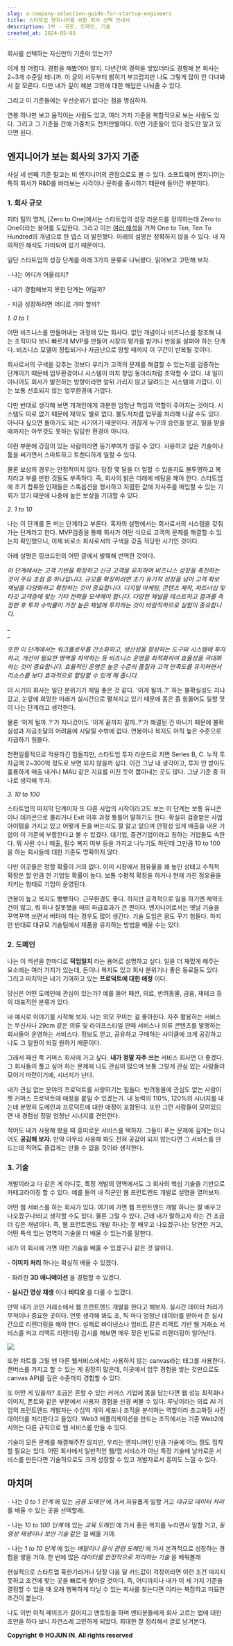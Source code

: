 ```yaml
---
slug: a-company-selection-guide-for-startup-engineers
title: 스타트업 엔지니어를 위한 회사 선택 안내서
description: 1부 - 규모, 도메인, 기술
created_at: 2024-05-03
---
```


회사를 선택하는 자신만의 기준이 있는가?

이게 참 어렵다. 경험을 해봤어야 알지. 다년간의 경력을 쌓았더라도 경험해 본 회사는 2~3개 수준일 테니까. 이 글의 서두부터 밝히기
부끄럽지만 나도 그렇게 많이 안 다녀봐서 잘 모른다. 다만 내가 깊이 해본 고민에 대한 해답은 나눠줄 수 있다.

그리고 이 기준들에는 우선순위가 없다는 점을 명심하자.

연봉 하나만 보고 움직이는 사람도 있고, 여러 가지 기준을 복합적으로 보는 사람도 있다. 그리고 그 기준들 간에 가중치도 천차만별이다. 이런
기준들이 있다 정도만 알고 있으면 된다.

## **엔지니어가 보는 회사의 3가지 기준**

사실 세 번째 기준 말고는 비 엔지니어의 관점으로도 볼 수 있다. 소프트웨어 엔지니어는 특히 회사가 R&D를 바라보는 시각이나 문화를
중시하기 때문에 들어간 부분이다.

### **1\. 회사 규모**

피터 틸의 명저, [Zero to One]에서는 스타트업의 성장 라운드를 정의하는데 Zero to One이라는 용어를 도입한다. 그리고 이는
[여러 해석](https://www.linkedin.com/pulse/0-1-1-10-ashwin-ramasamy/)을 거쳐 One to
Ten, Ten To Hundred의 개념으로 한 뎁스 더 발전했다. 아래의 설명은 정확하지 않을 수 있다. 내 자의적인 해석도 가미되어
있기 때문이다.

일단 스타트업의 성장 단계를 아래 3가지 분류로 나눠봤다. 읽어보고 고민해 보자.

\- 나는 어디가 어울리지?

\- 내가 경험해보지 못한 단계는 어딜까?

\- 지금 성장하려면 어디로 가야 할까?

_1\. 0 to 1_

어떤 비즈니스를 만들어내는 과정에 있는 회사다. 없던 개념이나 비즈니스를 창조해 내는 조직이다 보니 빠르게 MVP를 만들어 시장의 평가를
받거나 반응을 살펴야 하는 단계다. 비즈니스 모델이 정립되거나 자금난으로 망할 때까지 이 구간이 반복될 것이다.

회사로서의 구색을 갖추는 것보다 우리가 고객의 문제를 해결할 수 있는지를 검증하는 단계이기 때문에 업무환경이나 시스템이 마치 창업 동아리처럼
조악할 수 있다. 내 일이 아니어도 회사가 발전하는 방향이라면 앞뒤 가리지 않고 달려드는 시스템에 가깝다. 이는 보통 선호되지 않는
업무환경에 가깝다.

다만 반대로 생각해 보면 개개인에게 과분한 엄청난 책임과 역할이 주어지는 것이다. 시스템도 따로 없기 때문에 제약도 별로 없다. 불도저처럼
업무를 처리해 나갈 수도 있다. 아니다 싶으면 돌아가도 되는 시기이기 때문이다. 귀찮게 누구의 승인을 받고, 일을 받을 때까지는 아무것도
못하는 답답한 환경이 아니다.

이런 부분에 강점이 있는 사람이라면 동기부여가 생길 수 있다. 사용하고 싶은 기술이나 툴을 써가면서 스마트하고 트렌디하게 일할 수 있다.

물론 보상의 경우는 안정적이지 않다. 당장 몇 달을 더 일할 수 있을지도 불투명하고 복지라고 부를 만한 것들도 부족하다. 즉, 회사의 밝은
미래에 베팅을 해야 한다. 스타트업에 초기 합류한 인재들은 스톡옵션을 행사하고 저렴한 값에 자사주를 매입할 수 있는 기회가 있기 때문에
나중에 높은 보상을 기대할 수 있다.

_2\. 1 to 10_

나는 이 단계를 돈 버는 단계라고 부른다. 혹자의 설명에서는 회사로서의 시스템을 갖춰가는 단계라고 한다. MVP검증을 통해 회사가 어떤
식으로 고객의 문제를 해결할 수 있는지 확인했으니, 이제 비로소 회사로서의 구색을 갖출 적당한 시기인 것이다.

아래 설명은 링크드인의 어떤 글에서 발췌해 번역한 것이다.

_이 단계에서는 고객 기반을 확장하고 신규 고객을 유치하여 비즈니스 성장을 촉진하는 것이 주요 초점 중 하나입니다. 규모를 확장하려면 초기
유기적 성장을 넘어 고객 확보 채널을 다양화하고 확장하는 것이 중요합니다. 디지털 마케팅, 콘텐츠 제작, 파트너십 및 타깃 고객층에 맞는
기타 전략을 모색해야 합니다. 다양한 채널을 테스트하고 결과를 측정한 후 투자 수익률이 가장 높은 채널에 투자하는 것이 바람직하므로 실험이
중요합니다._

\_  
\_

_또한 이 단계에서는 워크플로우를 간소화하고, 생산성을 향상하는 도구와 시스템에 투자하고, 개선이 필요한 영역을 파악하는 등 비즈니스 운영을
최적화하여 효율성을 극대화하는 것이 중요합니다. 효율적인 운영은 높은 수준의 품질과 고객 만족도를 유지하면서 리소스를 보다 효과적으로 할당할
수 있게 해 줍니다._

이 시기의 회사는 일단 분위기가 제일 좋은 것 같다. '이게 될까..?' 하는 불확실성도 지나갔고, 눈앞에 희망찬 미래가 실시간으로 펼쳐지고
있기 때문에 몸은 좀 힘들어도 일할 맛이 나는 단계라고 생각한다.

물론 '이게 될까..?'가 지나갔어도 '이게 끝까지 갈까..?'가 해결된 건 아니기 때문에 불확실성과 자금조달의 어려움에 시달릴 수밖에
없다. 연봉이나 복지도 아직 높은 수준으로 지급하기 힘들다.

천편일률적으로 적용하긴 힘들지만, 스타트업 투자 라운드로 치면 Series B, C. 누적 투자금액 2~300억 정도로 보면 되지 않을까
싶다. 이건 그냥 내 생각이고, 투자 안 받아도 훌륭하게 매출 내거나 MAU 같은 지표를 미친 듯이 뽑아내는 곳도 많다. 그냥 기준 중
하나로 생각해 두자.

_3\. 10 to 100_

스타트업의 마지막 단계이자 또 다른 사업의 시작이라고도 보는 이 단계는 보통 유니콘이나 데카콘으로 불리거나 Exit 이후 과정 통틀어
말하기도 한다. 확실히 검증받은 사업 아이템을 가지고 있고 어떻게 돈을 버는지도 잘 알고 있으며 안정성 있게 매출을 내온 기업이 이 기준에
부합한다고 볼 수 있겠다. 대기업, 중견기업이라고 칭하는 기업들도 속한다. 뭐 사원 수나 매출, 필수 복지 여부 등을 가지고 나누기도 하던데
그만큼 10 to 100을 하는 회사들에 대한 기준도 명확하지 않다.

다만 이곳들은 망할 확률이 거의 없다. 이미 시장에서 점유율을 꽤 높인 상태고 수직적 확장은 할 만큼 한 기업일 확률이 높다. 보통 수평적
확장을 하거나 현재 가진 점유율을 지키는 형태로 기업이 운영된다.

연봉이 높고 복지도 빵빵하다. 근무환경도 좋다. 하지만 공격적으로 일을 하기엔 제약조건이 많고, 뭐 하나 잘못했을 때의 파급효과가 큰
편이다. 엔지니어로서는 옛날 기술을 꾸역꾸역 쓰면서 버텨야 하는 경우도 많이 생긴다. 기술 도입은 꿈도 꾸기 힘들다. 하지만 반대로 대규모
기술팀에서 제품을 유지하는 방법을 배울 수는 있다.

### **2\. 도메인**

나는 이 섹션을 한마디로 **덕업일치** 라는 용어로 설명하고 싶다. 일을 더 재밌게 해주는 요소에는 여러 가지가 있는데, 돈이나 복지도
있고 회사 분위기나 좋은 동료들도 있다. 그리고 마지막은 내가 기여하고 있는 **프로덕트에 대한 애정** 이다.

당신은 어떤 도메인에 관심이 있는가? 예를 들어 패션, 의료, 반려동물, 금융, 재테크 등의 대표적인 분류가 있다.

내 예시로 이야기를 시작해 보자. 나는 외모 꾸미는 걸 좋아한다. 자주 활용하는 서비스는 무신사나 29cm 같은 의류 및 라이프스타일 판매
서비스나 의류 콘텐츠를 발행하는 회사들이 운영하는 서비스다. 정보도 얻고, 공유하고 구매하는 사이클에 크게 공감하고 나도 그 일원이 되길
원하기 때문이다.

그래서 패션 쪽 커머스 회사에 가고 싶다. **내가 정말 자주 쓰는** 서비스 회사면 더 좋겠다. 그 회사들이 풀고 싶어 하는 문제에 나도
관심이 많으며 보통 그렇게 관심 있는 사람들이 모이기 마련이기에, 시너지가 난다.

내가 관심 없는 분야의 프로덕트를 사랑하기는 힘들다. 반려동물에 관심도 없는 사람이 펫 커머스 프로덕트에 애정을 붙일 수 있겠는가. 내
능력의 110%, 120%의 시너지를 내는데 분명히 도메인과 프로덕트에 대한 애정이 포함된다. 또한 그런 사람들이 모여있으면 내 경험상 정말
엄청난 시너지를 견인한다.

적어도 내가 사용해 봤을 때 흥미로운 서비스를 택하자. 그들이 푸는 문제에 깊게는 아니어도 **공감해 보자.** 만약 아무리 사용해 봐도
전혀 공감이 되지 않는다면 그 서비스를 만드는데 적어도 즐겁게는 만들 수 없을 것이라 생각한다.

### **3\. 기술**

개발이라고 다 같은 게 아니듯, 특정 개발의 영역에서도 그 회사의 핵심 기술을 기반으로 카테고라이징 할 수 있다. 예를 들어 내 직군인 웹
프런트엔드 개발로 설명을 열어보자.

어떤 웹 서비스를 하는 회사가 있다. 여기에 가면 웹 프런트엔드 개발 하나는 잘 배우고 나오겠구나!라고 생각할 수도 있다. 물론 그럴 수
있다. 근데 내가 말하고자 하는 건 조금 더 깊은 개념이다. 즉, 웹 프런트엔드 개발 하나는 잘 배우고 나오겠구나는 당연한 거고, 어떤 특색
있는 영역의 기술을 더 배울 수 있는가를 말한다.

내가 이 회사에 가면 이런 기술을 배울 수 있겠구나 같은 것 말이다.

\- **이미지 처리** 하나는 확실히 배울 수 있겠다.

\- 화려한 **3D 애니메이션** 을 경험할 수 있겠다.

\- **실시간 영상 재생** 이나 **비디오** 를 다룰 수 있겠다.

만약 내가 코인 거래소에서 웹 프런트엔드 개발을 한다고 해보자. 실시간 데이터 처리가 무척이나 중요한 곳이다. 언뜻 생각해 봐도 초, 틱
마다 엄청난 데이터를 받아서 준 실시간으로 리렌더링을 해야 한다. 실제로 바이낸스나 업비트 같은 리액트 기반 웹 거래소 서비스를 켜고 리액트
리렌더링 감시를 해보면 매우 잦은 빈도로 리렌더링이 일어난다.

![](http://t1.daumcdn.net/brunch/service/user/aVyy/image/kECkdfcgSoEhmujNfe-IRSgBJVw.png)

또한 차트를 그릴 땐 다른 웹서비스에서는 사용하지 않는 canvas라는 태그를 사용한다. 캔버스를 가지고 할 수 있는 게 굉장히 많은데,
이곳에서 업무 경험을 쌓는 것만으로도 canvas API를 깊은 수준까지 경험할 수 있다.

또 어떤 게 있을까? 조금은 흔할 수 있는 커머스 기업에 몸을 담는다면 웹 성능 최적화나 이미지, 폰트와 같은 부분에서 사용자 경험을 신경
써볼 수 있다. 루닛이라는 의료 AI 기업의 프런트엔드 개발자는 수십억 개의 세포나 조직을 분석하는 역할이라 초고화질 사진 데이터를
처리한다고 들었다. Web3 애플리케이션을 만드는 조직에서는 기존 Web2에서와는 다른 규칙으로 웹 서비스를 만들 수 있다.

기술이 모든 문제를 해결해주진 않지만, 우리는 엔지니어인 만큼 기술에 어느 정도 집착할 필요는 있다. 어떤 회사에서 일반적인 웹/앱 서비스가
아닌 특정 기술에 날카로운 서비스를 만든다면 기술적으로도 크게 성장할 수 있고 개발자로서 흥미도 느낄 수 있다.

## **마치며**

\- 나는 _0 to 1 단계_ 에 있는 _금융 도메인_ 에 가서 자유롭게 일할 거고 _대규모 데이터 처리_ 를 배울 수 있는 곳을
선택할래.

\- 나는 _10 to 100 단계_ 에 있는 _교육 도메인_ 에 가서 좋은 복지를 누리면서 일할 거고, _동영상 재생이나 보안 기술_ 같은
걸 배울 거야.

\- 나는 _1 to 10 단계_ 에 있는 _배달이나 음식 관련 도메인_ 에 가서 본격적으로 성장하는 경험을 쌓을 거야. 한 번에 많은
_데이터를 안정적으로 처리하는 기술_ 을 배워볼래

현실적으로 스타트업 혹한기라거나 당장 다음 달 카드값이 걱정이라면 이런 조건 따지지 못하고 조건에 맞는 곳을 빠르게 찾아갈 것이다. 즉,
어디까지나 내가 이 세 가지 기준을 결정할 수 있을 때 오래 행복하게 다닐 수 있는 회사를 찾는다면 이라는 복잡하고 미묘한 조건이 붙는다.

나도 이번 이직 페이즈가 길어지고 멘토링을 하며 멘티분들에게 회사 고르는 법에 대한 조언을 하다 보니 자연스레 고민하게 되었다. 최대한 잘
정리해서 글로 남겨본다.


**Copyright © HOJUN IN. All rights reserved**